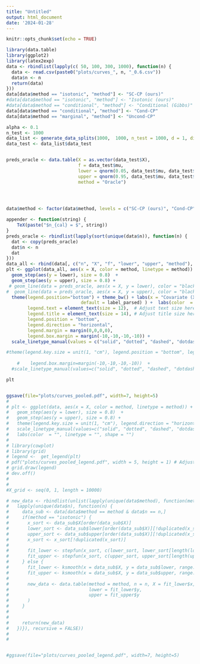 ```yaml
---
title: "Untitled"
output: html_document
date: '2024-01-28'
---
```


```r
knitr::opts_chunk$set(echo = TRUE)
```



```r
library(data.table)
library(ggplot2)
library(latex2exp)
data <- rbindlist(lapply(c( 50, 100, 300, 1000), function(n) {
  data <- read.csv(paste0("plots/curves_", n, "_0.6.csv"))
  data$n <- n
  return(data)
}))
data[data$method == "isotonic", "method"] <- "SC-CP (ours)"
#data[data$method == "isotonic", "method"] <- "Isotonic (ours)"
#data[data$method == "conditional", "method"] <- "Conditional (Gibbs)"
data[data$method == "conditional", "method"] <- "Cond-CP"
data[data$method == "marginal", "method"] <- "Uncond-CP"

alpha <- 0.1
n_test <- 1000
data_list <- generate_data_splits(1000,  1000, n_test = 1000, d = 1, distr_shift = TRUE, shape = 1, b = 0.5)
data_test <- data_list$data_test


preds_oracle <- data.table(X = as.vector(data_test$X),
                           f = data_test$mu, 
                           lower = qnorm(0.05, data_test$mu, data_test$sigma),
                           upper = qnorm(0.95, data_test$mu, data_test$sigma),
                           method = "Oracle")


 

data$method <- factor(data$method, levels = c("SC-CP (ours)", "Cond-CP", "Uncond-CP"))

appender <- function(string) {
    TeX(paste("$n_{cal} = $", string)) 
}
preds_oracle <- rbindlist(lapply(sort(unique(data$n)), function(n) {
  dat <- copy(preds_oracle)
  dat$n <- n
  dat
}))
data_all <- rbind(data[, c("n", "X", "f", "lower", "upper", "method"), with = FALSE], preds_oracle)
plt <- ggplot(data_all, aes(x = X, color = method, linetype = method)) +
  geom_step(aes(y = lower), size = 0.8)  +
  geom_step(aes(y = upper), size = 0.8) +
 # geom_line(data = preds_oracle, aes(x = X, y = lower), color = "black", alpha = 1, linetype = "solid")  +
#  geom_line(data = preds_oracle, aes(x = X, y = upper), color = "black", alpha = 1, linetype = "solid") +
  theme(legend.position="bottom") + theme_bw() + labs(x = "Covariate (X)", color = "", y = "Outcome (Y)") + facet_wrap(~ n, labeller = as_labeller(appender, 
                            default = label_parsed) ) +  labs(color  = "", linetype = "", shape = "")   + theme(legend.key.size = unit(1, "cm"), 
        legend.text = element_text(size = 12),  # Adjust text size here
        legend.title = element_text(size = 14), # Adjust title size here
        legend.position = "bottom", 
        legend.direction = "horizontal",
        legend.margin = margin(0,0,0,0),
        legend.box.margin = margin(-10,-10,-10,-10)) +
  scale_linetype_manual(values = c("solid", "dotted", "dashed", "dotdash"))

#theme(legend.key.size = unit(1, "cm"), legend.position = "bottom", legend.direction = "horizontal",
                                                                                            #  legend.margin=margin(0,0,0,0),
    #    legend.box.margin=margin(-10,-10,-10,-10))  +
  #scale_linetype_manual(values=c("solid", "dotted", "dashed", "dotdash"))  

plt


ggsave(file="plots/curves_pooled.pdf", width=7, height=5)
# 
# plt <- ggplot(data, aes(x = X, color = method, linetype = method)) +
#   geom_step(aes(y = lower), size = 0.8)  +
#   geom_step(aes(y = upper), size = 0.8) +
#   theme(legend.key.size = unit(1, "cm"), legend.direction = "horizontal")  +
#   scale_linetype_manual(values=c("solid", "dotted", "dashed", "dotdash")) +
#   labs(color  = "", linetype = "", shape = "")  
# 
# library(cowplot)
# library(grid)
# legend <-  get_legend(plt)
# pdf("plots/curves_pooled_legend.pdf", width = 5, height = 1) # Adjust the width and height as needed
# grid.draw(legend)
# dev.off()
# 
#  
#X_grid <- seq(0, 1, length = 10000)

# new_data <- rbindlist(unlist(lapply(unique(data$method), function(method) {
#   lapply(unique(data$n), function(n) {
#     data_sub <- data[data$method == method & data$n == n,]
#     if(method == "isotonic") { 
#       x_sort <- data_sub$X[order(data_sub$X)]
#       lower_sort <- data_sub$lower[order(data_sub$X)][!duplicated(x_sort)]
#       upper_sort <- data_sub$upper[order(data_sub$X)][!duplicated(x_sort)]
#       x_sort <- x_sort[!duplicated(x_sort)]
#       
#       fit_lower <- stepfun(x_sort, c(lower_sort, lower_sort[length(lower_sort)]))
#       fit_upper <- stepfun(x_sort, c(upper_sort, upper_sort[length(upper_sort)]))
#     } else {
#       fit_lower <- ksmooth(x = data_sub$X, y = data_sub$lower, range.x = c(0,1), n.points = 1000, kernel = "normal")
#       fit_upper <- ksmooth(x = data_sub$X, y = data_sub$upper, range.x = c(0,1), n.points = 1000, kernel = "normal")
#       
#       new_data <- data.table(method = method, n = n, X = fit_lower$x, 
#                              lower = fit_lower$y,
#                              upper = fit_upper$y
#       )
#     }
#     
#     
#     return(new_data)
#   })}), recursive = FALSE))
# 
# 


#ggsave(file="plots/curves_pooled_legend.pdf", width=7, height=5)
 

```

